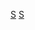 {{Navbox 
|name = 圣路易斯影评人协会奖
|title= [[圣路易斯影评人协会|圣路易斯影评人协会奖]]
|state = {{{state|autocollapse}}}
|listclass = hlist
|group1= 现今常设奖项
|list1=
* [[圣路易斯影评人协会奖最佳男主角|最佳男主角]]
* [[圣路易斯影评人协会奖最佳女主角|最佳女主角]]
* [[圣路易斯影评人协会奖最佳动画片|最佳动画片]]
* [[圣路易斯影评人协会奖最佳摄影|最佳摄影]]
* [[圣路易斯影评人协会奖最佳导演|最佳导演]]
* [[圣路易斯影评人协会奖最佳纪录片|最佳纪录片]]
* [[圣路易斯影评人协会奖最佳影片|最佳影片]]
* [[圣路易斯影评人协会奖最佳外语片|最佳外语片]]
* [[圣路易斯影评人协会奖最佳原創剧本|最佳原創剧本]]
* [[聖路易斯影評人協會獎最佳改編劇本|最佳改編劇本]]
* [[圣路易斯影评人协会奖最佳男配角|最佳男配角]]
* [[圣路易斯影评人协会奖最佳女配角|最佳女配角]]

|group2= 历届奖项
|list2=
* [[第1届圣路易斯影评人协会奖|2004]]
* [[第2届圣路易斯影评人协会奖|2005]]
* [[第3届圣路易斯影评人协会奖|2006]]
* [[第4届圣路易斯影评人协会奖|2007]]
* [[第5届圣路易斯影评人协会奖|2008]]
* [[第6届圣路易斯影评人协会奖|2009]]
* [[第7届圣路易斯影评人协会奖|2010]]
* [[第8届圣路易斯影评人协会奖|2011]]
* [[第9届圣路易斯影评人协会奖|2012]]
* [[第10届圣路易斯影评人协会奖|2013]]
* [[第11届圣路易斯影评人协会奖|2014]]
* {{le|2015年聖路易斯影評人協會獎|St. Louis Gateway Film Critics Association Awards 2015|2015}}
* {{le|2016年聖路易斯影評人協會獎|St. Louis Gateway Film Critics Association Awards 2016|2016}}
* {{le|2017年聖路易斯影評人協會獎|St. Louis Gateway Film Critics Association Awards 2017|2017}}
* {{le|2018年聖路易斯影評人協會獎|St. Louis Gateway Film Critics Association Awards 2018|2018}}
* [[2019年聖路易斯影評人協會獎|2019]]
* [[2020年聖路易斯影評人協會獎|2020]]
* [[2021年聖路易斯影評人協會獎|2021]]

}}
[[Category:圣路易斯影评人协会奖|S]]
<noinclude>
{{collapsible option}}
[[Category:电影奖项模板|S]]
</noinclude>